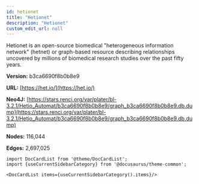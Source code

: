 ```yaml
---
id: hetionet
title: "Hetionet"
description: "Hetionet"
custom_edit_url: null
---
```





Hetionet is an open-source biomedical "heterogeneous information network" (hetnet) or graph-based resource describing relationships uncovered by millions of biomedical research studies over the past fifty years.

**Version:** b3ca6690f8b0b8e9

**URL:** [https://het.io/](https://het.io/)

**Neo4J:** [https://stars.renci.org/var/plater/bl-3.2.1/Hetio_Automat/b3ca6690f8b0b8e9/graph_b3ca6690f8b0b8e9.db.dump](https://stars.renci.org/var/plater/bl-3.2.1/Hetio_Automat/b3ca6690f8b0b8e9/graph_b3ca6690f8b0b8e9.db.dump)

**Nodes:** 116,044

**Edges:** 2,697,025





```mdx-code-block
import DocCardList from '@theme/DocCardList';
import {useCurrentSidebarCategory} from '@docusaurus/theme-common';

<DocCardList items={useCurrentSidebarCategory().items}/>
```
      